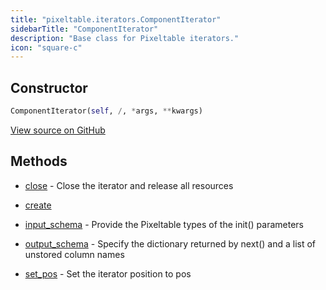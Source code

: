 ```yaml
---
title: "pixeltable.iterators.ComponentIterator"
sidebarTitle: "ComponentIterator"
description: "Base class for Pixeltable iterators."
icon: "square-c"
---
```

## Constructor

```python
ComponentIterator(self, /, *args, **kwargs)
```

<a href="https://github.com/pixeltable/pixeltable/blob/main/pixeltable/iterators/base.py#L9" target="_blank">View source on GitHub</a>

## Methods

- [close](./close) - Close the iterator and release all resources

- [create](./create)
- [input_schema](./input_schema) - Provide the Pixeltable types of the init() parameters

- [output_schema](./output_schema) - Specify the dictionary returned by next() and a list of unstored column names

- [set_pos](./set_pos) - Set the iterator position to pos


